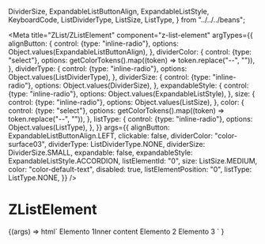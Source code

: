   DividerSize,
  ExpandableListButtonAlign,
  ExpandableListStyle,
  KeyboardCode,
  ListDividerType,
  ListSize,
  ListType,
} from "../../../beans";

<Meta
  title="ZList/ZListElement"
  component="z-list-element"
  argTypes={{
    alignButton: {
      control: {type: "inline-radio"},
      options: Object.values(ExpandableListButtonAlign),
    },
    dividerColor: {
      control: {type: "select"},
      options: getColorTokens().map((token) => token.replace("--", "")),
    },
    dividerType: {
      control: {type: "inline-radio"},
      options: Object.values(ListDividerType),
    },
    dividerSize: {
      control: {type: "inline-radio"},
      options: Object.values(DividerSize),
    },
    expandableStyle: {
      control: {type: "inline-radio"},
      options: Object.values(ExpandableListStyle),
    },
    size: {
      control: {type: "inline-radio"},
      options: Object.values(ListSize),
    },
    color: {
      control: {type: "select"},
      options: getColorTokens().map((token) => token.replace("--", "")),
    },
    listType: {
      control: {type: "inline-radio"},
      options: Object.values(ListType),
    },
  }}
  args={{
    alignButton: ExpandableListButtonAlign.LEFT,
    clickable: false,
    dividerColor: "color-surface03",
    dividerType: ListDividerType.NONE,
    dividerSize: DividerSize.SMALL,
    expandable: false,
    expandableStyle: ExpandableListStyle.ACCORDION,
    listElementId: "0",
    size: ListSize.MEDIUM,
    color: "color-default-text",
    disabled: true,
    listElementPosition: "0",
    listType: ListType.NONE,
  }}
/>

# ZListElement

<Canvas>
  <Story name="z-list-simple">
    {(args) =>
      html`<z-list>
        <z-list-element
          align-button=${args.alignButton}
          clickable=${args.clickable}
          divider-color=${args.dividerColor}
          divider-type=${args.dividerType}
          divider-size=${args.dividerSize}
          expandable=${args.expandable}
          expandable-style=${args.expandableStyle}
          list-element-id=${args.listElementId}
          size=${args.size}
          color=${args.color}
          disabled=${args.disabled}
          list-element-position=${args.listElementPosition}
          list-type=${args.listType}
          ><span>Elemento 1</span><span slot="inner-content">Inner content</span></z-list-element
        >
        <z-list-element
          align-button=${args.alignButton}
          clickable=${args.clickable}
          divider-color=${args.dividerColor}
          divider-type=${args.dividerType}
          divider-size=${args.dividerSize}
          expandable=${args.expandable}
          expandable-style=${args.expandableStyle}
          list-element-id=${args.listElementId}
          size=${args.size}
          color=${args.color}
          disabled=${args.disabled}
          list-element-position=${args.listElementPosition}
          list-type=${args.listType}
          >Elemento 2</z-list-element
        >
        <z-list-element
          align-button=${args.alignButton}
          clickable=${args.clickable}
          divider-color=${args.dividerColor}
          divider-type=${args.dividerType}
          divider-size=${args.dividerSize}
          expandable=${args.expandable}
          expandable-style=${args.expandableStyle}
          list-element-id=${args.listElementId}
          size=${args.size}
          color=${args.color}
          disabled=${args.disabled}
          list-element-position=${args.listElementPosition}
          list-type=${args.listType}
          >Elemento 3</z-list-element
        >
      </z-list> `
    }
  </Story>
</Canvas>

<ArgsTable of="z-list-element" />
